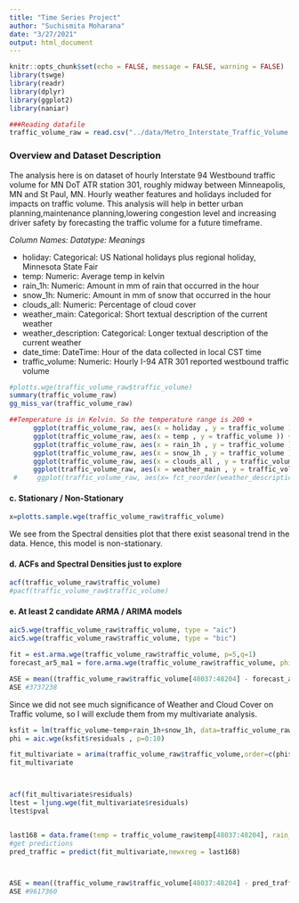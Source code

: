 ```yaml
---
title: "Time Series Project"
author: "Suchismita Moharana"
date: "3/27/2021"
output: html_document
---
```


```r
knitr::opts_chunk$set(echo = FALSE, message = FALSE, warning = FALSE)
library(tswge)
library(readr)
library(dplyr)
library(ggplot2)
library(naniar)

```


```r
###Reading datafile
traffic_volume_raw = read.csv("../data/Metro_Interstate_Traffic_Volume.csv")
```


### Overview and Dataset Description

The analysis here is on dataset of hourly Interstate 94 Westbound traffic volume for MN DoT ATR station 301, roughly midway between Minneapolis, MN and St Paul, MN. Hourly weather features and holidays included for impacts on traffic volume. This analysis will help in better urban planning,maintenance planning,lowering congestion level and increasing driver safety by forecasting the traffic volume for a future timeframe. 



*Column Names: Datatype: Meanings*

- holiday: Categorical: US National holidays plus regional holiday, Minnesota State Fair 
- temp: Numeric: Average temp in kelvin 
- rain_1h: Numeric: Amount in mm of rain that occurred in the hour 
- snow_1h: Numeric: Amount in mm of snow that occurred in the hour 
- clouds_all: Numeric: Percentage of cloud cover 
- weather_main: Categorical: Short textual description of the current weather 
- weather_description: Categorical: Longer textual description of the current weather 
- date_time: DateTime: Hour of the data collected in local CST time 
- traffic_volume: Numeric: Hourly I-94 ATR 301 reported westbound traffic volume





```r

#plotts.wge(traffic_volume_raw$traffic_volume)
summary(traffic_volume_raw)
gg_miss_var(traffic_volume_raw)

##Temperature is in Kelvin. So the temperature range is 200 +
      ggplot(traffic_volume_raw, aes(x = holiday , y = traffic_volume )) +  geom_boxplot()  + xlab("Holiday") + ylab("Traffic Volume") +  ggtitle("Holiday vs Traffic Volume") + theme(axis.text.x = element_text(angle=45,hjust=1, size=8))
      ggplot(traffic_volume_raw, aes(x = temp , y = traffic_volume )) +  geom_point()  + xlab("Temperature") + ylab("Traffic Volume")+  ggtitle("Temperature vs Traffic Volume") + xlim(240,310)
      ggplot(traffic_volume_raw, aes(x = rain_1h , y = traffic_volume )) +  geom_point()  + xlab("Amount of Rain in current hour") + ylab("Traffic Volume")+  ggtitle("Rain vs Traffic Volume")  + xlim(0,30)
      ggplot(traffic_volume_raw, aes(x = snow_1h , y = traffic_volume )) +  geom_point()  + xlab("Amount of Snow in current hour") + ylab("Traffic Volume")+  ggtitle("Snow vs Traffic Volume") + xlim(0,0.1)
      ggplot(traffic_volume_raw, aes(x = clouds_all , y = traffic_volume )) +  geom_point()  + xlab("Percentage of Cloud Cover") + ylab("Traffic Volume")+  ggtitle("Rain vs Traffic Volume")  + xlim(0,30)
      ggplot(traffic_volume_raw, aes(x = weather_main , y = traffic_volume )) +  geom_boxplot()  + xlab("Weather") + ylab("Traffic Volume") +  ggtitle("Weather vs Traffic Volume")
 #     ggplot(traffic_volume_raw, aes(x= fct_reorder(weather_description,traffic_volume) , y = traffic_volume )) +  geom_boxplot()  + xlab("Weather") + ylab("Traffic Volume") +  ggtitle("Weather vs Traffic Volume") + theme(axis.text.x = element_text(angle=45,hjust=1, size=8))

```



#### c.	Stationary / Non-Stationary 

```r
x=plotts.sample.wge(traffic_volume_raw$traffic_volume)
```

We see from the Spectral densities plot that there exist seasonal trend in the data. Hence, this model is non-stationary.


#### d.	ACFs and Spectral Densities just to explore

```r
acf(traffic_volume_raw$traffic_volume)
#pacf(traffic_volume_raw$traffic_volume)
```



#### e.	At least 2 candidate ARMA / ARIMA models

```r
aic5.wge(traffic_volume_raw$traffic_volume, type = "aic")
aic5.wge(traffic_volume_raw$traffic_volume, type = "bic")
```


```r
fit = est.arma.wge(traffic_volume_raw$traffic_volume, p=5,q=1)
forecast_ar5_ma1 = fore.arma.wge(traffic_volume_raw$traffic_volume, phi = c(2.07928881, -1.43001730 , 0.26322937 , 0.12631265, -0.08781127), theta=0.7772435, n.ahead = 168, plot=TRUE, lastn=TRUE)

ASE = mean((traffic_volume_raw$traffic_volume[48037:48204] - forecast_ar5_ma1$f)^2)
ASE #3737238

```


Since we did not see much significance of Weather and Cloud Cover on Traffic volume, so I will exclude them from my multivariate analysis.

```r
ksfit = lm(traffic_volume~temp+rain_1h+snow_1h, data=traffic_volume_raw)
phi = aic.wge(ksfit$residuals , p=0:10)

fit_multivariate = arima(traffic_volume_raw$traffic_volume,order=c(phi$p, 0, phi$q), xreg=traffic_volume_raw[,2:4])
fit_multivariate



acf(fit_multivariate$residuals)
ltest = ljung.wge(fit_multivariate$residuals)
ltest$pval


last168 = data.frame(temp = traffic_volume_raw$temp[48037:48204], rain_1h = traffic_volume_raw$rain_1h[48037:48204], snow_1h = traffic_volume_raw$snow_1h[48037:48204])
#get predictions
pred_traffic = predict(fit_multivariate,newxreg = last168)



ASE = mean((traffic_volume_raw$traffic_volume[48037:48204] - pred_traffic$pred)^2,na.rm = TRUE)
ASE #9617360


```


